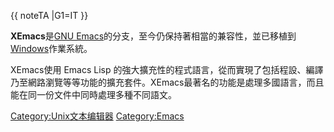 {{expand|time=2009-07-24T08:33:19+00:00}}
{{
noteTA
|G1=IT
}}

{{Infobox Software
| name                   = XEmacs
| logo                   = <!-- 檔案不存在 [[Image:XEmacs_logo.png|194px]] ，可從英文維基百科取得 -->
| screenshot             = [[File:Xemacs-21.5.b29.png|222px]]
| caption                = XEmacs 21.5.29 (beta)，具有[[字体光栅化|抗鋸齒字型]]特點
| developer              = XEmacs community
| latest_release_version = 21.4.22
| latest_release_date    = 2009年1月30日
| operating_system       = [[跨平臺|跨平臺]]
| genre                  = [[文本編輯器|純文字編輯器]]
| license                = [[GPL#GPLv2|GPLv2]]+
| website                = http://www.xemacs.org/
}}

'''XEmacs'''是[[GNU_Emacs|GNU Emacs]]的分支，至今仍保持著相當的兼容性，並已移植到[[Windows|Windows]]作業系統。

XEmacs使用 Emacs Lisp 的強大擴充性的程式語言，從而實現了包括程設、編譯乃至網路瀏覽等等功能的擴充套件。XEmacs最著名的功能是處理多國語言，而且能在同一份文件中同時處理多種不同語文。

{{计算机小作品}}

[[Category:Unix文本编辑器|Category:Unix文本编辑器]]
[[Category:Emacs|Category:Emacs]]